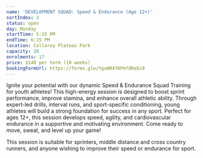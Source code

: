 ```yaml
---
name: 'DEVELOPMENT SQUAD: Speed & Endurance (Age 12+)'
sortIndex: 3
status: open
day: Monday
startTime: 5:15 PM
endTime: 6:15 PM
location: Collaroy Plateau Park
capacity: 20
enrolments: 17
price: $140 per term (10 weeks)
bookingFormUrl: https://forms.gle/YguW9476Pmf8ReEx9
---
```

Ignite your potential with our dynamic Speed & Endurance Squad Training for youth athletes! This high-energy session is designed to boost sprint performance, improve stamina, and enhance overall athletic ability. Through expert-led drills, interval runs, and sport-specific conditioning, young athletes will build a strong foundation for success in any sport. Perfect for ages 12+, this session develops speed, agility, and cardiovascular endurance in a supportive and motivating environment. Come ready to move, sweat, and level up your game!

This session is suitable for sprinters, middle distance and cross country runners, and anyone wishing to improve their speed or endurance for sport.
